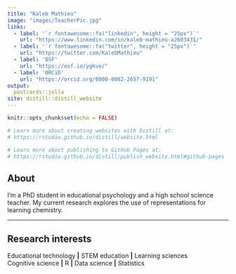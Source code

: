 ```yaml
---
title: "Kaleb Mathieu"
image: "images/TeacherPic.jpg"
links:
  - label: '`r fontawesome::fa("linkedin", height = "25px")`'
    url: "https://www.linkedin.com/in/kaleb-mathieu-a2603431/"
  - label: '`r fontawesome::fa("twitter", height = "25px")`'
    url: "https://twitter.com/KalebMathieu"
  - label: 'OSF'
    url: "https://osf.io/ygkve/"
  - label: 'ORCiD'
    url: "https://orcid.org/0000-0002-2657-9191"
output:
  postcards::jolla
site: distill::distill_website
---
```



```r
knitr::opts_chunk$set(echo = FALSE)

# Learn more about creating websites with Distill at:
# https://rstudio.github.io/distill/website.html

# Learn more about publishing to GitHub Pages at:
# https://rstudio.github.io/distill/publish_website.html#github-pages

```

## **About**

I'm a PhD student in educational psychology and a high school science teacher. My current research explores the use of representations for learning chemistry. 

---

## **Research interests**
 Educational technology **|** STEM education **|** Learning sciences  
 Cognitive science **|** R **|** Data science **|** Statistics

